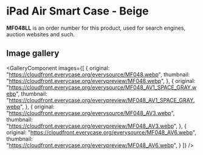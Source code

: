 
# iPad Air Smart Case - Beige

<Callout type='info' emoji='👉🏻'>**MF048LL** is an order number for this product, used for search engines, auction websites and such.</Callout>

## Image gallery

<GalleryComponent
    images={[
      {
        original: "https://cloudfront.everycase.org/everysource/MF048.webp",
        thumbnail: "https://cloudfront.everycase.org/everypreview/MF048.webp",
      },
      {
        original: "https://cloudfront.everycase.org/everysource/MF048_AV1_SPACE_GRAY.webp",
        thumbnail: "https://cloudfront.everycase.org/everypreview/MF048_AV1_SPACE_GRAY.webp",
      },
      {
        original: "https://cloudfront.everycase.org/everysource/MF048_AV3.webp",
        thumbnail: "https://cloudfront.everycase.org/everypreview/MF048_AV3.webp",
      },
      {
        original: "https://cloudfront.everycase.org/everysource/MF048_AV6.webp",
        thumbnail: "https://cloudfront.everycase.org/everypreview/MF048_AV6.webp",
      }
    ]}
  />
